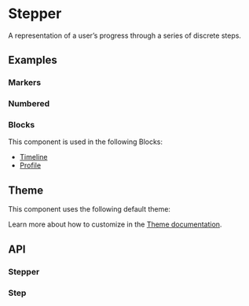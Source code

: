 
<Meta of={StepperStories} />

# Stepper
A representation of a user’s progress through a series of discrete steps.

## Examples
### Markers
<ToggleCanvas of={StepperStories.Markers} storybook="components-layout-stepper--markers" />

### Numbered
<ToggleCanvas of={StepperStories.Numbered} storybook="components-layout-stepper--numbered" />

### Blocks
This component is used in the following Blocks:

- [Timeline](/blocks/foundation/timeline)
- [Profile](/blocks/administration/profile)

## Theme
This component uses the following default theme:

<ThemeRender theme={stepperTheme} />

Learn more about how to customize in the [Theme documentation](/docs/theme/getting-started).

## API
### Stepper
<PropsTable name="Stepper" />

### Step
<PropsTable name="Step" />
